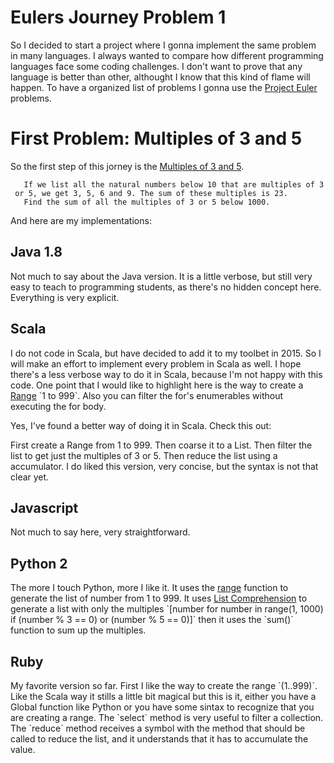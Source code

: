 = Eulers Journey Problem 1 =

So I decided to start a project where I gonna implement the same problem in many languages. I always wanted to compare how different programming languages face some coding challenges. I don't want to prove that any language is better than other, althought I know that this kind of flame will happen.
To have a organized list of problems I gonna use the [[http://projecteuler.net/ |Project Euler]] problems.

= First Problem: Multiples of 3 and 5 =

So the first step of this jorney is the [[https://projecteuler.net/problem=1|Multiples of 3 and 5]].

    If we list all the natural numbers below 10 that are multiples of 3 or 5, we get 3, 5, 6 and 9. The sum of these multiples is 23.
    Find the sum of all the multiples of 3 or 5 below 1000.

And here are my implementations:

== Java 1.8 ==

{{{java
  package com.github.rogeralmeida.eulersjourney;
  /**
  * Created by ralmeid on 12/25/14.
  */
  public class SumMultiplesOf3And5 {
    public static void main(String... args){
      Integer sum = 0;
      for(int number=1; number < 1000; number++){
        if (number % 3 == 0 || number % 5 == 0){
          sum += number;
        }
      }
      System.out.printf("The sum of multiples of 3 and 5 below 1000 is %d", sum);
    }
  }
}}}

Not much to say about the Java version. It is a little verbose, but still very easy to teach to programming students, as there's no hidden concept here. Everything is very explicit.

== Scala ==

{{{scala
object Multiples {
	def main (args: Array[String]) {
		var number = 0;
		var sum = 0;
		for(number <- 1 to 999 if number % 3 == 0 || number % 5 == 0){
			sum += number;
		}
		printf("The sum of multiples of 3 and 5 bellow 1000 is %d", sum);
	}
}
}}}

I do not code in Scala, but have decided to add it to my toolbet in 2015. So I will make an effort to implement every problem in Scala as well.
I hope there's a less verbose way to do it in Scala, because I'm not happy with this code.
One point that I would like to highlight here is the way to create a [[http://www.scala-lang.org/api/current/index.html#scala.collection.immutable.Range|Range]] `1 to 999`. Also you can filter the for's enumerables without executing the for body.

Yes, I've found a better way of doing it in Scala. Check this out:

{{{scala
object Multiples {
  def main (args: Array[String]) {
    val total = (1 to 999).toList.filter(number => number % 3 == 0 || number % 5 == 0).
      reduce[Int]((accumulator, number) => accumulator+number)
    printf("The sum of multiples of 3 and 5 bellow 1000 is %d", total);
  }

}
}}}

First create a Range from 1 to 999.
Then coarse it to a List.
Then filter the list to get just the multiples of 3 or 5.
Then reduce the list using a accumulator.
I do liked this version, very concise, but the syntax is not that clear yet.

== Javascript ==

{{{javascript
var sum = 0
for (number = 1; number < 1000; number++) {
  if (number % 3 == 0 || number % 5 == 0) {
    sum += number
  }
}
console.log('The sum of multiples of 3 and 5 bellow 1000 is ' + sum)
}}}

Not much to say here, very straightforward.

== Python 2 ==

{{{python
multiples = sum([number for number in range(1, 1000) if (number % 3 == 0) or (number % 5 == 0)])
print "The sum of multiples of 3 and 5 bellow 1000 is {}".format(multiples)
}}}

The more I touch Python, more I like it.
It uses the [[https://docs.python.org/2/library/functions.html|range]] function to generate the list of number from 1 to 999.
It uses [[https://docs.python.org/2/tutorial/datastructures.html|List Comprehension]] to generate a list with only the multiples `[number for number in range(1, 1000) if (number % 3 == 0) or (number % 5 == 0)]` then it uses the `sum()` function to sum up the multiples.

== Ruby ==

{{{ruby
sum = (1..999).select{|number| number % 3 == 0 or number % 5 == 0}.reduce(:+)
puts "The sum of multiples of 3 and 5 is #{sum}"
}}}

My favorite version so far.
First I like the way to create the range `(1..999)`. Like the Scala way it stills a little bit magical but this is it, either you have a Global function like Python or you have some sintax to recognize that you are creating a range.
The `select` method is very useful to filter a collection. The `reduce` method receives a symbol with the method that should be called to reduce the list, and it understands that it has to accumulate the value.

